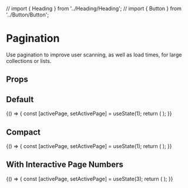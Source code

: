 // import { Heading } from '../Heading/Heading';
// import { Button } from '../Button/Button';

<Meta title="Components/Pagination/Overview" component={Pagination} />

# Pagination

Use pagination to improve user scanning, as well as load times, for large collections or lists.

## Props

<ArgsTable of={Pagination} />

## Default

<Canvas>
  <Story name="Default">
    {() => {
      const [activePage, setActivePage] = useState(1);
      return (
        <Pagination
          activePage={activePage}
          itemsPerPage={20}
          onChange={setActivePage}
          totalItemsCount={87}
          numberOfPagesDisplayed={0}
        />
      );
    }}
  </Story>
</Canvas>

## Compact

<Canvas>
  <Story name="Compact">
    {() => {
      const [activePage, setActivePage] = useState(1);
      return (
        <Pagination
          activePage={activePage}
          itemsPerPage={20}
          onChange={setActivePage}
          totalItemsCount={100}
          isCompact
        />
      );
    }}
  </Story>
</Canvas>

## With Interactive Page Numbers

<Canvas>
  <Story name="Page Numbers">
    {() => {
      const [activePage, setActivePage] = useState(3);
      return (
        <Pagination
          activePage={activePage}
          itemsPerPage={100}
          onChange={setActivePage}
          totalItemsCount={1000}
          isCompact
          arePagesVisible
          numberOfPagesDisplayed={3}
        />
      );
    }}
  </Story>
</Canvas>
